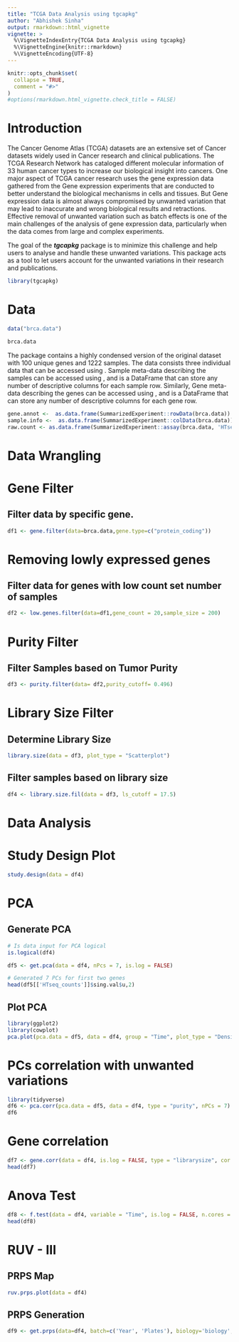 ```yaml
---
title: "TCGA Data Analysis using tgcapkg"
author: "Abhishek Sinha"
output: rmarkdown::html_vignette
vignette: >
  %\VignetteIndexEntry{TCGA Data Analysis using tgcapkg}
  %\VignetteEngine{knitr::rmarkdown}
  %\VignetteEncoding{UTF-8}
---
```


```r
knitr::opts_chunk$set(
  collapse = TRUE,
  comment = "#>"
)
#options(rmarkdown.html_vignette.check_title = FALSE)
```

# Introduction

The Cancer Genome Atlas (TCGA) datasets are an extensive set of Cancer datasets widely used in Cancer research and clinical publications. The TCGA Research Network has cataloged different molecular information of 33 human cancer types to increase our biological insight into cancers. One major aspect of TCGA cancer research uses the gene expression data gathered from the Gene expression experiments that are conducted to better understand the biological mechanisms in cells and tissues. But Gene expression data is almost always compromised by unwanted variation that may lead to inaccurate and wrong biological results and retractions. Effective removal of unwanted variation such as batch effects is one of the main challenges of the analysis of gene expression data, particularly when the data comes from large and complex experiments.

The goal of the **_tgcapkg_** package is to minimize this challenge and help users to analyse and handle these unwanted variations. This package acts as a tool to let users account for the unwanted variations in their research and publications.

```r
library(tgcapkg)
```

# Data

```r
data("brca.data")
```

```r
brca.data
```

The package contains a highly condensed version of the original dataset with 100 unique genes and 1222 samples. The data consists three individual data that can be accessed using \code{SummarizedExperiment::assay()}. Sample meta-data describing the samples can be accessed using \code{SummarizedExperiment::colData()}, and is a DataFrame that can store any number of descriptive columns for each sample row. Similarly, Gene meta-data describing the genes can be accessed using \code{SummarizedExperiment::rowData()}, and is a DataFrame that can store any number of descriptive columns for each gene row.

```r
gene.annot <-  as.data.frame(SummarizedExperiment::rowData(brca.data))
sample.info <-  as.data.frame(SummarizedExperiment::colData(brca.data))
raw.count <- as.data.frame(SummarizedExperiment::assay(brca.data, 'HTseq_counts'))
```
# Data Wrangling

# Gene Filter

## Filter data by specific gene.

```r
df1 <- gene.filter(data=brca.data,gene.type=c("protein_coding"))
```

# Removing lowly expressed genes

## Filter data for genes with low count set number of samples

```r
df2 <- low.genes.filter(data=df1,gene_count = 20,sample_size = 200)
```

# Purity Filter

## Filter Samples based on Tumor Purity

```r
df3 <- purity.filter(data= df2,purity_cutoff= 0.496)
```

# Library Size Filter

## Determine Library Size

```r
library.size(data = df3, plot_type = "Scatterplot")
```

## Filter samples based on library size

```r
df4 <- library.size.fil(data = df3, ls_cutoff = 17.5)
```

# Data Analysis

# Study Design Plot

```r
study.design(data = df4)
```
# PCA

## Generate PCA

```r
# Is data input for PCA logical
is.logical(df4)
```


```r
df5 <- get.pca(data = df4, nPcs = 7, is.log = FALSE)
```

```r
# Generated 7 PCs for first two genes
head(df5[['HTseq_counts']]$sing.val$u,2)
```

## Plot PCA

```r
library(ggplot2)
library(cowplot)
pca.plot(pca.data = df5, data = df4, group = "Time", plot_type = "DensityPlot", npcs = 3)
```

# PCs correlation with unwanted variations

```r
library(tidyverse)
df6 <- pca.corr(pca.data = df5, data = df4, type = "purity", nPCs = 7)
df6
```

# Gene correlation 

```r
df7 <- gene.corr(data = df4, is.log = FALSE, type = "librarysize", cor.method = 'spearman', n.cores = 2)
head(df7)
```

# Anova Test

```r
df8 <- f.test(data = df4, variable = "Time", is.log = FALSE, n.cores = 2)
head(df8)
```
# RUV - III

## PRPS Map

```r
ruv.prps.plot(data = df4)
```

## PRPS Generation

```r
df9 <- get.prps(data=df4, batch=c('Year', 'Plates'), biology='biology', purity=NULL, include.ls=T, include.purity=F, n.ls.ps=10, n.sample.batch=3, n.sample.purity=0, n.sample.ls=3)
```

